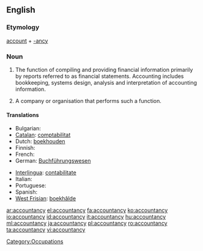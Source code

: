 ==English==

===Etymology===
[[account]] + [[-ancy]]

===Noun===
{{wikipedia}}
{{en-noun|accountancies|-}}

# {{uncountable}} {{British}} The function of compiling and providing financial information primarily by reports referred to as financial statements. Accounting includes bookkeeping, systems design, analysis and interpretation of accounting information.
# {{countable}} A company or organisation that performs such a function.

====Translations====
{{trans-top|the profession of accounting}}
* Bulgarian: {{t|bg|счетоводство|sc=Cyrl}}
* [[Catalan]]: [[comptabilitat]] {{f}}
* Dutch: [[boekhouden]] {{n}}
* Finnish: {{t-|fi|kirjanpito}}
* French: {{t+|fr|comptabilité|f}}
* German: [[Buchführungswesen]]
{{trans-mid}}
* [[Interlingua]]: [[contabilitate]]
* Italian: {{t-|it|contabilità|f}}
* Portuguese: {{t+|pt|contabilidade|f}}
* Spanish: {{t-|es|contabilidad|f}}
* [[West Frisian]]: [[boekhâlde]] {{n}}
{{trans-bottom}}

[[Category:Occupations]]

[[ar:accountancy]]
[[el:accountancy]]
[[fa:accountancy]]
[[ko:accountancy]]
[[io:accountancy]]
[[id:accountancy]]
[[it:accountancy]]
[[hu:accountancy]]
[[ml:accountancy]]
[[ja:accountancy]]
[[pl:accountancy]]
[[ro:accountancy]]
[[ta:accountancy]]
[[vi:accountancy]]